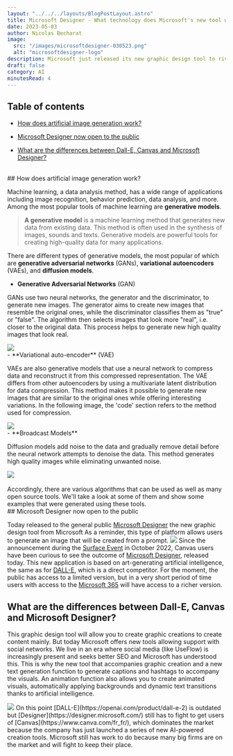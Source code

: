 ```yaml
---
layout: "../../../layouts/BlogPostLayout.astro"
title: Microsoft Designer - What technology does Microsoft's new tool work with? 
date: 2023-05-03
author: Nicolas Becharat
image:
  src: "/images/microsoftdesigner-030523.png"
  alt: "microsoftdesigner-logo"
description: Microsoft just released its new graphic design tool to rival DALL-E, Canvas? But first of all, how does image generation work?
draft: false
category: AI
minutesRead: 4 
---
```

## Table of contents

*   [How does artificial image generation work?](#how-does-artificial-image-generation-work?)

*   [Microsoft Designer now open to the public](#microsoft-designer-now-open-to-the-public)

*   [What are the differences between Dall-E, Canvas and Microsoft Designer?](#what-are-the-differences-between-dall-e,-canvas-and-microsoft-designer?)

<br/>
## How does artificial image generation work?

Machine learning, a data analysis method, has a wide range of applications including image recognition, behavior prediction, data analysis, and more. Among the most popular tools of machine learning are **generative models**.

> **A generative model** is a machine learning method that generates new data from existing data. This method is often used in the synthesis of images, sounds and texts. Generative models are powerful tools for creating high-quality data for many applications.


There are different types of generative models, the most popular of which are **generative adversarial networks** (GANs), **variational autoencoders** (VAEs), and **diffusion models**.
<br/>
- **Generative Adversarial Networks** (GAN)

GANs use two neural networks, the generator and the discriminator, to generate new images. The generator aims to create new images that resemble the original ones, while the discriminator classifies them as "true" or "false". The algorithm then selects images that look more "real", i.e. closer to the original data. This process helps to generate new high quality images that look real.

<img src="https://assets.website-files.com/637be5d0f2736f32b8ad98cd/638f92ae6484d7cd279898e3_aRLcuhOExj2sHW66VqLpidsjm0d9rtiDFQuZnjm44pWMhdmMPZXPUHNdMAG4GzLdCcsKvhVfbRcBiWoZWybV902Neom4fduIho8N_3yPie_3LP3PS4jUS3vd00U3gqP_s_8NMfgl.png" class="max-w-full h-auto block m-auto lg:max-w-[60%]" />
<br/>
- **Variational auto-encoder** (VAE)

VAEs are also generative models that use a neural network to compress data and reconstruct it from this compressed representation. The VAE differs from other autoencoders by using a multivariate latent distribution for data compression. This method makes it possible to generate new images that are similar to the original ones while offering interesting variations.
In the following image, the 'code' section refers to the method used for compression.

<img src= "https://assets.website-files.com/637be5d0f2736f32b8ad98cd/638f92ae6484d71aa09898e2_okJaN6yWnS_w7tk-MJecIln7qJm1xZxh3yK2Zk6-0_C5MIG_Nt6fsmYxxZemCaJROOUPRfR9XB9Gbqqx7p_j1F2G2G9fIFxLRhHTb5_3EAwGdvrDKfCvD6A_j49kPE2zcNtcjPWG.png" class="max-w-full h-auto block m-auto lg:max-w-[60%]" />

<br/>
- **Broadcast Models**

Diffusion models add noise to the data and gradually remove detail before the neural network attempts to denoise the data. This method generates high quality images while eliminating unwanted noise.

<img src="https://developer-blogs.nvidia.com/wp-content/uploads/2022/04/Generation-with-Diffusion-Models.png"  class="max-w-full h-auto block m-auto lg:max-w-[60%]"/>
<br/><br/>
Accordingly, there are various algorithms that can be used as well as many open source tools. We'll take a look at some of them and show some examples that were generated using these tools.
<br/>
## Microsoft Designer now open to the public

Today released to the general public [Microsoft Designer](https://designer.microsoft.com/) the new graphic design tool from Microsoft
As a reminder, this type of platform allows users to generate an image that will be created from a prompt.
<img src="https://designer.microsoft.com/designer-social.png"  class="max-w-full h-auto block m-auto lg:max-w-[60%]"/>
Since the announcement during the [Surface Event](https://news.microsoft.com/october-2022-news-event/) in October 2022, Canvas users have been curious to see the outcome of [Microsoft Designer]( https://designer.microsoft.com/), released today.
This new application is based on art-generating artificial intelligence, the same as for [DALL-E](https://openai.com/product/dall-e-2), which is a direct competitor.
For the moment, the public has access to a limited version, but in a very short period of time users with access to the [Microsoft 365](https://www.microsoft.com/fr-fr/microsoft-365?rtc=1) will have access to a richer version.
<br/>
## What are the differences between Dall-E, Canvas and Microsoft Designer? 

This graphic design tool will allow you to create graphic creations to create content mainly. But today Microsoft offers new tools allowing support with social networks. We live in an era where social media (like UseFlow) is increasingly present and seeks better SEO and Microsoft has understood this. This is why the new tool that accompanies graphic creation and a new text generation function to generate captions and hashtags to accompany the visuals. An animation function also allows you to create animated visuals, automatically applying backgrounds and dynamic text transitions thanks to artificial intelligence.

<img src="https://www.warketingdigital.net/wp-content/uploads/2022/10/Microsoft-lance-Designer.gif"  class="max-w-full h-auto block m-auto lg:max-w-[60%]"/>
On this point [DALL-E](https://openai.com/product/dall-e-2) is outdated but [Designer](https://designer.microsoft.com/) still has to fight to get users of [Canvas](https://www.canva.com/fr_fr/), which dominates the market because the company has just launched a series of new AI-powered creation tools. Microsoft still has work to do because many big firms are on the market and will fight to keep their place.